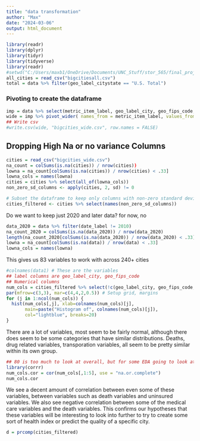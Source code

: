 ```yaml
---
title: "data transformation"
author: "Max"
date: "2024-03-06"
output: html_document
---
```


```r
library(readr)
library(dplyr)
library(tidyr)
library(tidyverse)
library(readr)
#setwd("C:/Users/maxb1/OneDrive/Documents/UNC_Stuff/stor_565/final_project")
all_cities = read_csv("bigcitiesall.csv")
total = data %>% filter(geo_label_citystate == "U.S. Total")
```

### Pivoting to create the dataframe
```r
imp = data %>% select(metric_item_label, geo_label_city, geo_fips_code, value,date_label)
wide = imp %>% pivot_wider( names_from = metric_item_label, values_from = value)
## Write csv
#write.csv(wide, "bigcities_wide.csv", row.names = FALSE)
```

## Dropping High Na or no variance Columns
```r
cities = read_csv("bigcities_wide.csv")
na_count = colSums(is.na(cities)) / nrow(cities))
lowna = na_count[colSums(is.na(cities)) / nrow(cities) < .33]
lowna_cols = names(lowna)
cities = cities %>% select(all_of(lowna_cols))
non_zero_sd_columns <- apply(cities, 2, sd) != 0

# Subset the dataframe to keep only columns with non-zero standard deviation
cities_filtered <- cities %>% select(names(non_zero_sd_columns))
```

Do we want to keep just 2020 and later data? for now, no
```r
data_2020 = data %>% filter(date_label != 2010)
na_count_2020 = colSums(is.na(data_2020)) / nrow(data_2020)
length(na_count_2020[colSums(is.na(data_2020)) / nrow(data_2020) < .33])
lowna = na_count[colSums(is.na(data)) / nrow(data) < .33]
lowna_cols = names(lowna)
```
This gives us 83 variables to work with across 240+ cities
```r
#colnames(data1) # These are the variables
## label columns are geo_label_city, geo_fips_code
## Numerical columns
num_cols = cities_filtered %>% select(!c(geo_label_city, geo_fips_code, date_label))
par(mfrow=c(3,3), mar=c(4,4,2,0.5)) # Setup grid, margins
for (j in 1:ncol(num_cols)) {
  hist(num_cols[,j], xlab=colnames(num_cols)[j],
       main=paste("Histogram of", colnames(num_cols)[j]),
       col="lightblue", breaks=20)
}
```
There are a lot of variables, most seem to be fairly normal, although there does seem to be some categories that have similar distributions. Deaths, drug related variables, transporation variables, all seem to be pretty similar within its own group.

```r
## 80 is too much to look at overall, but for some EDA going to look at first 10
library(corrr)
num_cols.cor = cor(num_cols[,1:5], use = "na.or.complete")
num_cols.cor
```
We see a decent amount of correlation between even some of these variables, between variables such as death variables and uninsured variables. We also see negative correlation between some of the medical care variables and the death variables. This confirms our hypotheses that these variables will be interesting to look into further to try to create some sort of health index or predict the quality of a specific city.

```r
d = prcomp(cities_filtered)
```

